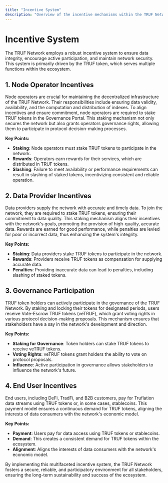 ---
title: "Incentive System"
description: "Overview of the incentive mechanisms within the TRUF Network."
---

# Incentive System

The TRUF Network employs a robust incentive system to ensure data integrity, encourage active participation, and maintain network security. This system is primarily driven by the TRUF token, which serves multiple functions within the ecosystem.

## 1. Node Operator Incentives

Node operators are crucial for maintaining the decentralized infrastructure of the TRUF Network. Their responsibilities include ensuring data validity, availability, and the computation and distribution of indexes. To align incentives and ensure commitment, node operators are required to stake TRUF tokens in the Governance Portal. This staking mechanism not only secures the network but also grants operators governance rights, allowing them to participate in protocol decision-making processes.

**Key Points:**
- **Staking**: Node operators must stake TRUF tokens to participate in the network.
- **Rewards**: Operators earn rewards for their services, which are distributed in TRUF tokens.
- **Slashing**: Failure to meet availability or performance requirements can result in slashing of staked tokens, incentivizing consistent and reliable operation.

## 2. Data Provider Incentives

Data providers supply the network with accurate and timely data. To join the network, they are required to stake TRUF tokens, ensuring their commitment to data quality. This staking mechanism aligns their incentives with the network's goals, promoting the provision of high-quality, accurate data. Rewards are earned for good performance, while penalties are levied for poor or incorrect data, thus enhancing the system's integrity.

**Key Points:**
- **Staking**: Data providers stake TRUF tokens to participate in the network.
- **Rewards**: Providers receive TRUF tokens as compensation for supplying accurate data.
- **Penalties**: Providing inaccurate data can lead to penalties, including slashing of staked tokens.

## 3. Governance Participation

TRUF token holders can actively participate in the governance of the TRUF Network. By staking and locking their tokens for designated periods, users receive Vote-Escrow TRUF tokens (veTRUF), which grant voting rights in various protocol decision-making proposals. This mechanism ensures that stakeholders have a say in the network's development and direction.

**Key Points:**
- **Staking for Governance**: Token holders can stake TRUF tokens to receive veTRUF tokens.
- **Voting Rights**: veTRUF tokens grant holders the ability to vote on protocol proposals.
- **Influence**: Active participation in governance allows stakeholders to influence the network's future.

## 4. End User Incentives

End users, including DeFi, TradFi, and B2B customers, pay for Truflation data streams using TRUF tokens or, in some cases, stablecoins. This payment model ensures a continuous demand for TRUF tokens, aligning the interests of data consumers with the network's economic model.

**Key Points:**
- **Payment**: Users pay for data access using TRUF tokens or stablecoins.
- **Demand**: This creates a consistent demand for TRUF tokens within the ecosystem.
- **Alignment**: Aligns the interests of data consumers with the network's economic model.

By implementing this multifaceted incentive system, the TRUF Network fosters a secure, reliable, and participatory environment for all stakeholders, ensuring the long-term sustainability and success of the ecosystem.


